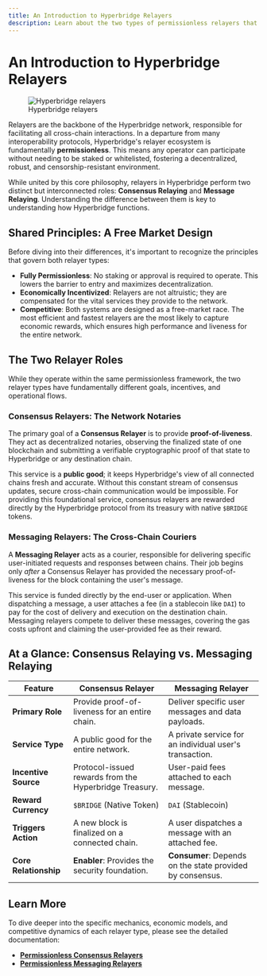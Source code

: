 ```yaml
---
title: An Introduction to Hyperbridge Relayers
description: Learn about the two types of permissionless relayers that power the Hyperbridge network, Consensus Relayers and Messaging Relayers.
---
```


# An Introduction to Hyperbridge Relayers

<figure>
  <img src="/relayers.png" alt="Hyperbridge relayers" />
  <figcaption style={{ textAlign: "center" }}>Hyperbridge relayers</figcaption>
</figure>

Relayers are the backbone of the Hyperbridge network, responsible for facilitating all cross-chain interactions. In a departure from many interoperability protocols, Hyperbridge's relayer ecosystem is fundamentally **permissionless**. This means any operator can participate without needing to be staked or whitelisted, fostering a decentralized, robust, and censorship-resistant environment.

While united by this core philosophy, relayers in Hyperbridge perform two distinct but interconnected roles: **Consensus Relaying** and **Message Relaying**. Understanding the difference between them is key to understanding how Hyperbridge functions.

## Shared Principles: A Free Market Design

Before diving into their differences, it's important to recognize the principles that govern both relayer types:

* **Fully Permissionless**: No staking or approval is required to operate. This lowers the barrier to entry and maximizes decentralization.
* **Economically Incentivized**: Relayers are not altruistic; they are compensated for the vital services they provide to the network.
* **Competitive**: Both systems are designed as a free-market race. The most efficient and fastest relayers are the most likely to capture economic rewards, which ensures high performance and liveness for the entire network.

## The Two Relayer Roles

While they operate within the same permissionless framework, the two relayer types have fundamentally different goals, incentives, and operational flows.

### Consensus Relayers: The Network Notaries

The primary goal of a **Consensus Relayer** is to provide **proof-of-liveness**. They act as decentralized notaries, observing the finalized state of one blockchain and submitting a verifiable cryptographic proof of that state to Hyperbridge or any destination chain.

This service is a **public good**; it keeps Hyperbridge's view of all connected chains fresh and accurate. Without this constant stream of consensus updates, secure cross-chain communication would be impossible. For providing this foundational service, consensus relayers are rewarded directly by the Hyperbridge protocol from its treasury with native `$BRIDGE` tokens.

### Messaging Relayers: The Cross-Chain Couriers

A **Messaging Relayer** acts as a courier, responsible for delivering specific user-initiated requests and responses between chains. Their job begins only *after* a Consensus Relayer has provided the necessary proof-of-liveness for the block containing the user's message.

This service is funded directly by the end-user or application. When dispatching a message, a user attaches a fee (in a stablecoin like `DAI`) to pay for the cost of delivery and execution on the destination chain. Messaging relayers compete to deliver these messages, covering the gas costs upfront and claiming the user-provided fee as their reward.

## At a Glance: Consensus Relaying vs. Messaging Relaying

| Feature               | Consensus Relayer                                      | Messaging Relayer                                      |
| --------------------- | ------------------------------------------------------ | ------------------------------------------------------ |
| **Primary Role** | Provide proof-of-liveness for an entire chain.         | Deliver specific user messages and data payloads.      |
| **Service Type** | A public good for the entire network.                  | A private service for an individual user's transaction.  |
| **Incentive Source** | Protocol-issued rewards from the Hyperbridge Treasury. | User-paid fees attached to each message.               |
| **Reward Currency** | `$BRIDGE` (Native Token)                               | `DAI` (Stablecoin)                                     |
| **Triggers Action** | A new block is finalized on a connected chain.         | A user dispatches a message with an attached fee.      |
| **Core Relationship** | **Enabler**: Provides the security foundation.         | **Consumer**: Depends on the state provided by consensus. |

## Learn More

To dive deeper into the specific mechanics, economic models, and competitive dynamics of each relayer type, please see the detailed documentation:

* **[Permissionless Consensus Relayers](/developers/explore/relayers/consensus-relayers.mdx)**
* **[Permissionless Messaging Relayers](/developers/explore/relayers/messaging-relayers.mdx)**
```